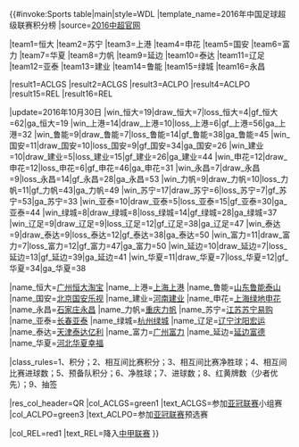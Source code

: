 {{#invoke:Sports table|main|style=WDL
|template_name=2016年中国足球超级联赛积分榜
|source=[http://csl.lesports.com 2016中超官网]

<!--此处更新积分排名-->
|team1=恒大 |team2=苏宁 |team3=上港 |team4=申花 |team5=国安 |team6=富力 |team7=华夏 |team8=力帆 |team9=延边 |team10=泰达 |team11=辽足 |team12=亚泰 |team13=建业 |team14=鲁能 |team15=绿城 |team16=永昌 

<!--此处更新亚冠资格和降级名额 -->
|result1=ACLGS |result2=ACLGS |result3=ACLPO |result4=ACLPO
|result15=REL |result16=REL


<!--Update team results here and then (if needed) positions above. Don't forget to update the date (update parameter)-->
|update=2016年10月30日
|win_恒大=19|draw_恒大=7|loss_恒大=4|gf_恒大=62|ga_恒大=19<!-- 恒大 -->
|win_上港=14|draw_上港=10|loss_上港=6|gf_上港=56|ga_上港=32<!-- 上港 -->
|win_鲁能=9|draw_鲁能=7|loss_鲁能=14|gf_鲁能=38|ga_鲁能=45<!-- 鲁能 -->
|win_国安=11|draw_国安=10|loss_国安=9|gf_国安=34|ga_国安=26<!-- 国安 -->
|win_建业=10|draw_建业=5|loss_建业=15|gf_建业=26|ga_建业=44<!-- 建业 -->
|win_申花=12|draw_申花=12|loss_申花=6|gf_申花=46|ga_申花=31<!-- 申花 -->
|win_永昌=7|draw_永昌=9|loss_永昌=14|gf_永昌=28|ga_永昌=53<!-- 永昌 -->
|win_力帆=9|draw_力帆=10|loss_力帆=11|gf_力帆=43|ga_力帆=49<!-- 力帆 -->
|win_苏宁=17|draw_苏宁=6|loss_苏宁=7|gf_苏宁=53|ga_苏宁=33<!-- 苏宁 -->
|win_亚泰=10|draw_亚泰=5|loss_亚泰=15|gf_亚泰=30|ga_亚泰=44<!-- 亚泰 -->
|win_绿城=8|draw_绿城=8|loss_绿城=14|gf_绿城=28|ga_绿城=37<!-- 绿城 -->
|win_辽足=9|draw_辽足=9|loss_辽足=12|gf_辽足=38|ga_辽足=47<!-- 辽足 -->
|win_泰达=9|draw_泰达=9|loss_泰达=12|gf_泰达=38|ga_泰达=50<!-- 泰达 -->
|win_富力=11|draw_富力=7|loss_富力=12|gf_富力=47|ga_富力=50<!-- 富力 -->
|win_延边=10|draw_延边=7|loss_延边=13|gf_延边=39|ga_延边=41<!-- 延边 -->
|win_华夏=11|draw_华夏=7|loss_华夏=12|gf_华夏=34|ga_华夏=38<!-- 华夏 -->

<!--Status-->

|name_恒大=[[广州恒大淘宝足球俱乐部|广州恒大淘宝]]
|name_上港=[[上海上港集团足球俱乐部|上海上港]]
|name_鲁能=[[山东鲁能泰山足球俱乐部|山东鲁能泰山]]
|name_国安=[[北京国安足球俱乐部|北京国安乐视]]
|name_建业=[[河南建业足球俱乐部|河南建业]]
|name_申花=[[上海绿地申花足球俱乐部|上海绿地申花]]
|name_永昌=[[石家庄永昌足球俱乐部|石家庄永昌]]
|name_力帆=[[重庆力帆足球俱乐部|重庆力帆]]
|name_苏宁=[[江苏苏宁足球俱乐部|江苏苏宁易购]]
|name_亚泰=[[长春亚泰足球俱乐部|长春亚泰]]
|name_绿城=[[杭州绿城足球俱乐部|杭州绿城]]
|name_辽足=[[辽宁宏运足球俱乐部|辽宁沈阳宏运]]
|name_泰达=[[天津泰达足球俱乐部|天津泰达亿利]]
|name_富力=[[广州富力足球俱乐部|广州富力]]
|name_延边=[[延边富德足球俱乐部|延边富德]]
|name_华夏=[[河北华夏幸福足球俱乐部|河北华夏幸福]]

|class_rules=1、积分；2、相互间比赛积分；3、相互间比赛净胜球；4、相互间比赛进球数；5、预备队积分；6、净胜球；7、进球数；8、红黄牌数（少者优先）；9、抽签

|res_col_header=QR
|col_ACLGS=green1 |text_ACLGS=参加[[2017年亚足联冠军联赛|亚冠联赛]]小组赛
|col_ACLPO=green3 |text_ACLPO=参加[[2017年亚足联冠军联赛|亚冠联赛]]预选赛
 
|col_REL=red1    |text_REL=降入[[2017年中国足球甲级联赛|中甲联赛]]
}}<noinclude>
{{documentation}}
</noinclude>
